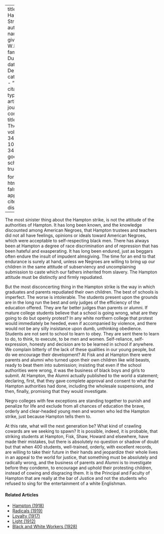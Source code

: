 
---
title: 'The Hampton Strike'
author:
  - name:
      given: W.E.B.
      family: Du Bois
date: Dec. 1927
categories: 
  - ""
citation: 
  type: article-journal
  container-title: The Crisis
  volume: 34
  issue: 10
  page: 347-348
google-scholar: true

format:
  html:
    toc: false
    appendix-cite-as: display
---


The most sinister thing about the Hampton strike, is not the attitude of the authorities of Hampton. It has long been known, and the knowledge discounted among American Negroes, that Hampton trustees and teachers did not all have feelings, opinions or ideals toward American Negroes, which were acceptable to self-respecting black men. There has always been at Hampton a degree of race discrimination and of repression that has been hateful and exasperating. It has long been endured, just as beggars often endure the insult of impudent almsgiving. The time for an end to that endurance is surely at hand, unless we Negroes are willing to bring up our children in the same attitude of subserviency and uncomplaining submission to caste which our fathers inherited from slavery. The Hampton attitude must be distinctly and firmly repudiated. 

But the most disconcerting thing in the Hampton strike is the way in which graduates and parents repudiated their own children. The best of schools is imperfect. The worse is intolerable. The students present upon the grounds are in the long run the best and only judges of the efficiency of the education offered. They are far better judges than parents or alumni. If mature college students believe that a school is going wrong, what are they going to do but openly protest? In any white northern college that protest would immediately be heeded, even if accompanied by violence, and there would not be any silly insistance upon dumb, unthinking obedience. Students are not sent to school to learn to obey. They are sent there to learn to do, to think, to execute, to be men and women. Self-reliance, self-expression, honesty and decision are to be learned in school if anywhere. We complain bitterly of the lack of these qualities in our young people, but do we encourage their development? At Fisk and at Hampton there were parents and alumni who turned upon their own children like wild beasts, ready to beat them into submission; insisting that even if the school authorities were wrong, it was the business of black boys and girls to submit. At Hampton, the Alumni actually published to the world a statement; declaring, first, that they gave complete approval and consent to what the Hampton authorities had done, including the wholesale suspensions, and then, finally, promising that they would investigate. 

Negro colleges with few exceptions are standing together to punish and penalize for life and exclude from all chances of education the brave, orderly and clear-headed young men and women who led the Hampton strike, just because Hampton tells them to. 

At this rate, what will the next generation be? What kind of crawling cowards are we seeking to spawn? It is possible, indeed, it is probable, that striking students at Hampton, Fisk, Shaw, Howard and elsewhere, have made their mistakes, but there is absolutely no question or shadow of doubt but that when 400 students, well-trained, orderly, with excellent records, are willing to take their future in their hands and jeopardize their whole lives in an appeal to the world for justice, that something must be absolutely and radically wrong, and the business of parents and Alumni is to investigate before they condemn, to encourage and uphold their protesting children, instead of cowing and disgracing them. It is the Principal and Faculty of Hampton that are really at the bar of Justice and not the students who refused to sing for the entertainment of a white Englishman. 

<!-- Similar articles start here -->
<div  class="clear-wrap"></div>

#### Related Articles

* [Hampton (1918)](/Volumes/15/01/hampton.html)
* [Radicals (1919)](/Volumes/19/02/radicals.html)
* [Loyalty (1917)](/Volumes/14/01/loyalty.html)
* [Light (1912)](/Volumes/03/04/light.html)
* [Black and White Workers (1928)](/Volumes/35/03/black_and_white_workers.html)

<!-- Similar articles end here -->